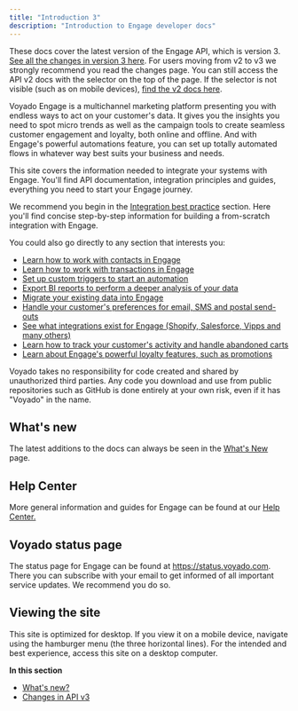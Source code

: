 ```yaml
---
title: "Introduction 3"
description: "Introduction to Engage developer docs"
---
```


These docs cover the latest version of the Engage API, which is version 3. [See all the changes in version 3 here](https://developer.voyado.com/en/introduction/changes-in-api-v3.html). For users moving from v2 to v3 we strongly recommend you read the changes page. You can still access the API v2 docs with the selector on the top of the page. If the selector is not visible (such as on mobile devices), [find the v2 docs here](https://developer.voyado.com/v2/en/introduction.html).

Voyado Engage is a multichannel marketing platform presenting you with endless ways to act on your customer's data. It gives you the insights you need to spot micro trends as well as the campaign tools to create seamless customer engagement and loyalty, both online and offline. And with Engage's powerful automations feature, you can set up totally automated flows in whatever way best suits your business and needs.

This site covers the information needed to integrate your systems with Engage. You'll find API documentation, integration principles and guides, everything you need to start your Engage journey.

We recommend you begin in the [Integration best practice](https://developer.voyado.com/en/integration-best-practice.html) section. Here you'll find concise step-by-step information for building a from-scratch integration with Engage.

You could also go directly to any section that interests you:

- [Learn how to work with contacts in Engage](https://developer.voyado.com/en/contacts.html)
- [Learn how to work with transactions in Engage](https://developer.voyado.com/en/transactions.html)
- [Set up custom triggers to start an automation](https://developer.voyado.com/en/custom-triggers.html)
- [Export BI reports to perform a deeper analysis of your data](https://developer.voyado.com/en/bi-export.html)
- [Migrate your existing data into Engage](https://developer.voyado.com/en/import-historical-data.html)
- [Handle your customer's preferences for email, SMS and postal send-outs](https://developer.voyado.com/en/consents.html)
- [See what integrations exist for Engage (Shopify, Salesforce, Vipps and many others)](https://developer.voyado.com/en/integrations.html)
- [Learn how to track your customer's activity and handle abandoned carts](https://developer.voyado.com/en/web-activity-tracking.html)
- [Learn about Engage's powerful loyalty features, such as promotions](https://developer.voyado.com/en/points-and-vouchers.html)

Voyado takes no responsibility for code created and shared by unauthorized third parties. Any code you download and use from public repositories such as GitHub is done entirely at your own risk, even if it has "Voyado" in the name.

## **What's new**

The latest additions to the docs can always be seen in the [What's New](https://developer.voyado.com/en/introduction/what-s-new-.html) page.

## **Help Center**

More general information and guides for Engage can be found at our [Help Center.](https://help.engage.voyado.com/hc/en-gb)

## **Voyado status page**

The status page for Engage can be found at https://status.voyado.com. There you can subscribe with your email to get informed of all important service updates. We recommend you do so.

## **Viewing the site**

This site is optimized for desktop. If you view it on a mobile device, navigate using the hamburger menu (the three horizontal lines). For the intended and best experience, access this site on a desktop computer.

**In this section**

- [What's new?](https://developer.voyado.com/en/introduction/what-s-new-.html)
- [Changes in API v3](https://developer.voyado.com/en/introduction/changes-in-api-v3.html)
